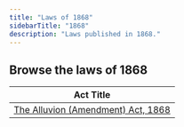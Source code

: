 ```yaml
---
title: "Laws of 1868"
sidebarTitle: "1868"
description: "Laws published in 1868."
---
```


## Browse the laws of 1868

| Act Title |
|-----------|
| [The Alluvion (Amendment) Act, 1868](/laws/act-19) |
